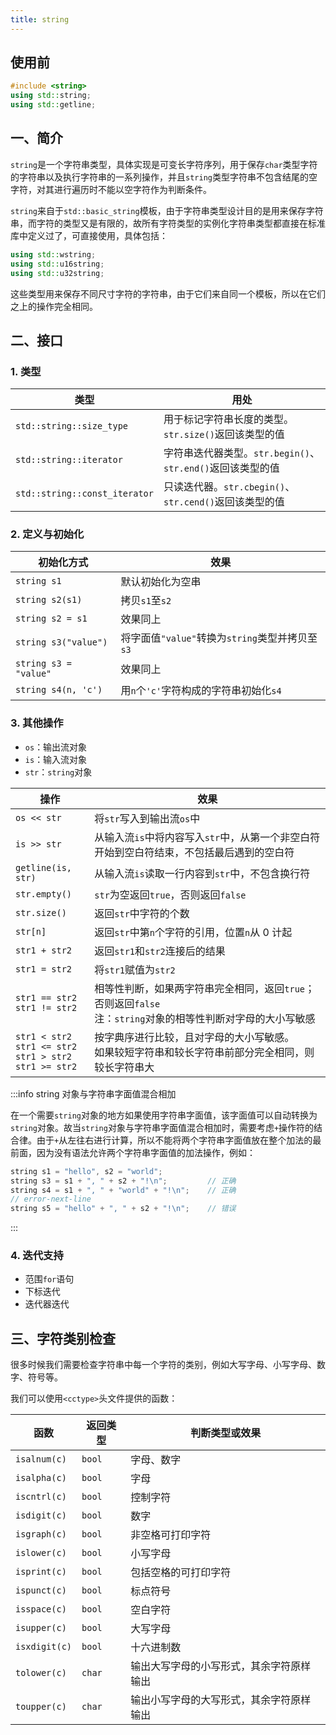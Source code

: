 ```yaml
---
title: string
---
```


## 使用前

```cpp
#include <string>
using std::string;
using std::getline;
```



## 一、简介

`string`是一个字符串类型，具体实现是可变长字符序列，用于保存`char`类型字符的字符串以及执行字符串的一系列操作，并且`string`类型字符串不包含结尾的空字符，对其进行遍历时不能以空字符作为判断条件。

`string`来自于`std::basic_string`模板，由于字符串类型设计目的是用来保存字符串，而字符的类型又是有限的，故所有字符类型的实例化字符串类型都直接在标准库中定义过了，可直接使用，具体包括：

```cpp
using std::wstring;
using std::u16string;
using std::u32string;
```

这些类型用来保存不同尺寸字符的字符串，由于它们来自同一个模板，所以在它们之上的操作完全相同。



## 二、接口

### 1. 类型

| 类型                          | 用处                                                       |
| ----------------------------- | ---------------------------------------------------------- |
| `std::string::size_type`      | 用于标记字符串长度的类型。`str.size()`返回该类型的值       |
| `std::string::iterator`       | 字符串迭代器类型。`str.begin()`、`str.end()`返回该类型的值 |
| `std::string::const_iterator` | 只读迭代器。`str.cbegin()`、`str.cend()`返回该类型的值     |



### 2. 定义与初始化

| 初始化方式            | 效果                                            |
| --------------------- | ----------------------------------------------- |
| `string s1`           | 默认初始化为空串                                |
| `string s2(s1)`       | 拷贝`s1`至`s2`                                  |
| `string s2 = s1`      | 效果同上                                        |
| `string s3("value")`  | 将字面值`"value"`转换为`string`类型并拷贝至`s3` |
| `string s3 = "value"` | 效果同上                                        |
| `string s4(n, 'c')`   | 用`n`个`'c'`字符构成的字符串初始化`s4`          |



### 3. 其他操作

- `os`：输出流对象
- `is`：输入流对象
- `str`：`string`对象

| 操作                                                         | 效果                                                         |
| ------------------------------------------------------------ | ------------------------------------------------------------ |
| `os << str`                                                  | 将`str`写入到输出流`os`中                                    |
| `is >> str`                                                  | 从输入流`is`中将内容写入`str`中，从第一个非空白符开始到空白符结束，不包括最后遇到的空白符 |
| `getline(is, str)`                                           | 从输入流`is`读取一行内容到`str`中，不包含换行符              |
| `str.empty()`                                                | `str`为空返回`true`，否则返回`false`                         |
| `str.size()`                                                 | 返回`str`中字符的个数                                        |
| `str[n]`                                                     | 返回`str`中第`n`个字符的引用，位置`n`从 0 计起               |
| `str1 + str2`                                                | 返回`str1`和`str2`连接后的结果                               |
| `str1 = str2`                                                | 将`str1`赋值为`str2`                                         |
| `str1 == str2`<br />`str1 != str2`                           | 相等性判断，如果两字符串完全相同，返回`true`；否则返回`false`<br />注：`string`对象的相等性判断对字母的大小写敏感 |
| `str1 < str2`<br />`str1 <= str2`<br />`str1 > str2`<br />`str1 >= str2` | 按字典序进行比较，且对字母的大小写敏感。<br />如果较短字符串和较长字符串前部分完全相同，则较长字符串大 |

:::info string 对象与字符串字面值混合相加

在一个需要`string`对象的地方如果使用字符串字面值，该字面值可以自动转换为`string`对象。故当`string`对象与字符串字面值混合相加时，需要考虑`+`操作符的结合律。由于`+`从左往右进行计算，所以不能将两个字符串字面值放在整个加法的最前面，因为没有语法允许两个字符串字面值的加法操作，例如：

```cpp
string s1 = "hello", s2 = "world";
string s3 = s1 + ", " + s2 + "!\n";			// 正确
string s4 = s1 + ", " + "world" + "!\n";	// 正确
// error-next-line
string s5 = "hello" + ", " + s2 + "!\n";	// 错误
```

:::



### 4. 迭代支持

- 范围`for`语句
- 下标迭代
- 迭代器迭代



## 三、字符类别检查

很多时候我们需要检查字符串中每一个字符的类别，例如大写字母、小写字母、数字、符号等。

我们可以使用`<cctype>`头文件提供的函数：

| 函数          | 返回类型 | 判断类型或效果                           |
| ------------- | -------- | ---------------------------------------- |
| `isalnum(c)`  | `bool`   | 字母、数字                               |
| `isalpha(c)`  | `bool`   | 字母                                     |
| `iscntrl(c)`  | `bool`   | 控制字符                                 |
| `isdigit(c)`  | `bool`   | 数字                                     |
| `isgraph(c)`  | `bool`   | 非空格可打印字符                         |
| `islower(c)`  | `bool`   | 小写字母                                 |
| `isprint(c)`  | `bool`   | 包括空格的可打印字符                     |
| `ispunct(c)`  | `bool`   | 标点符号                                 |
| `isspace(c)`  | `bool`   | 空白字符                                 |
| `isupper(c)`  | `bool`   | 大写字母                                 |
| `isxdigit(c)` | `bool`   | 十六进制数                               |
| `tolower(c)`  | `char`   | 输出大写字母的小写形式，其余字符原样输出 |
| `toupper(c)`  | `char`   | 输出小写字母的大写形式，其余字符原样输出 |

